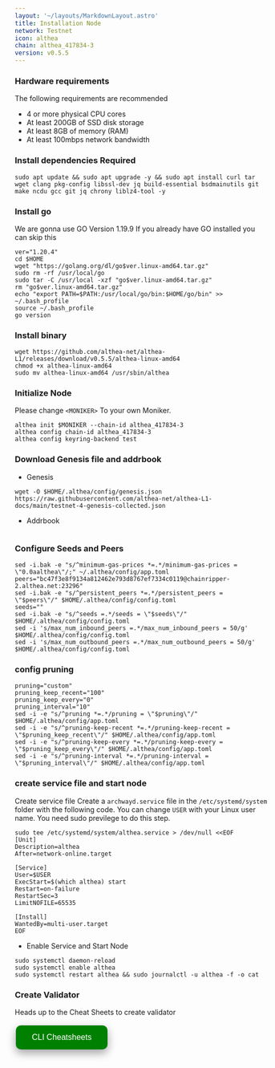 ```yaml
---
layout: '~/layouts/MarkdownLayout.astro'
title: Installation Node
network: Testnet
icon: althea
chain: althea_417834-3
version: v0.5.5
---
```


### Hardware requirements

The following requirements are recommended

- 4 or more physical CPU cores
- At least 200GB of SSD disk storage
- At least 8GB of memory (RAM)
- At least 100mbps network bandwidth


### Install dependencies Required

```
sudo apt update && sudo apt upgrade -y && sudo apt install curl tar wget clang pkg-config libssl-dev jq build-essential bsdmainutils git make ncdu gcc git jq chrony liblz4-tool -y
```

### Install go

We are gonna use GO Version 1.19.9
If you already have GO installed you can skip this 

```
ver="1.20.4"
cd $HOME
wget "https://golang.org/dl/go$ver.linux-amd64.tar.gz"
sudo rm -rf /usr/local/go
sudo tar -C /usr/local -xzf "go$ver.linux-amd64.tar.gz"
rm "go$ver.linux-amd64.tar.gz"
echo "export PATH=$PATH:/usr/local/go/bin:$HOME/go/bin" >> ~/.bash_profile
source ~/.bash_profile
go version
```

### Install binary

```
wget https://github.com/althea-net/althea-L1/releases/download/v0.5.5/althea-linux-amd64
chmod +x althea-linux-amd64
sudo mv althea-linux-amd64 /usr/sbin/althea
```

### Initialize Node

Please change `<MONIKER>` To your own Moniker.

```
althea init $MONIKER --chain-id althea_417834-3
althea config chain-id althea_417834-3
althea config keyring-backend test
```

### Download Genesis file and addrbook

- Genesis

```
wget -O $HOME/.althea/config/genesis.json https://raw.githubusercontent.com/althea-net/althea-L1-docs/main/testnet-4-genesis-collected.json
```

- Addrbook

```

```

### Configure Seeds and Peers

```
sed -i.bak -e "s/^minimum-gas-prices *=.*/minimum-gas-prices = \"0.0aalthea\"/;" ~/.althea/config/app.toml
peers="bc47f3e8f9134a812462e793d8767ef7334c0119@chainripper-2.althea.net:23296"
sed -i.bak -e "s/^persistent_peers *=.*/persistent_peers = \"$peers\"/" $HOME/.althea/config/config.toml
seeds=""
sed -i.bak -e "s/^seeds =.*/seeds = \"$seeds\"/" $HOME/.althea/config/config.toml
sed -i 's/max_num_inbound_peers =.*/max_num_inbound_peers = 50/g' $HOME/.althea/config/config.toml
sed -i 's/max_num_outbound_peers =.*/max_num_outbound_peers = 50/g' $HOME/.althea/config/config.toml
```

### config pruning

```
pruning="custom"
pruning_keep_recent="100"
pruning_keep_every="0"
pruning_interval="10"
sed -i -e "s/^pruning *=.*/pruning = \"$pruning\"/" $HOME/.althea/config/app.toml
sed -i -e "s/^pruning-keep-recent *=.*/pruning-keep-recent = \"$pruning_keep_recent\"/" $HOME/.althea/config/app.toml
sed -i -e "s/^pruning-keep-every *=.*/pruning-keep-every = \"$pruning_keep_every\"/" $HOME/.althea/config/app.toml
sed -i -e "s/^pruning-interval *=.*/pruning-interval = \"$pruning_interval\"/" $HOME/.althea/config/app.toml
```


### create service file and start node

Create service file
Create a `archwayd.service` file in the `/etc/systemd/system` folder with the following code. 
You can change `USER` with your Linux user name. You need sudo previlege to do this step.

```
sudo tee /etc/systemd/system/althea.service > /dev/null <<EOF
[Unit]
Description=althea
After=network-online.target

[Service]
User=$USER
ExecStart=$(which althea) start
Restart=on-failure
RestartSec=3
LimitNOFILE=65535

[Install]
WantedBy=multi-user.target
EOF
```

- Enable Service and Start Node

```
sudo systemctl daemon-reload
sudo systemctl enable althea
sudo systemctl restart althea && sudo journalctl -u althea -f -o cat
```
### Create Validator

Heads up to the Cheat Sheets to create validator

<a href="https://service.vinjan.xyz/testnet/archway/cheat" target="_blank">
  <button style="background-color: green; border: none; color: white; padding: 15px 32px; text-align: center; text-decoration: none; display: inline-block; font-size: 16px; margin: 4px 2px; cursor: pointer; border-radius: 10px; box-shadow: 0 8px 16px 0 rgba(0,0,0,0.2), 0 6px 20px 0 rgba(0,0,0,0.19);" onmouseover="this.style.boxShadow='0 0 0 4px rgba(0,255,0,0.5)'" onmouseout="this.style.boxShadow='0 8px 16px 0 rgba(0,0,0,0.2), 0 6px 20px 0 rgba(0,0,0,0.19)'">CLI Cheatsheets</button>
</a>
